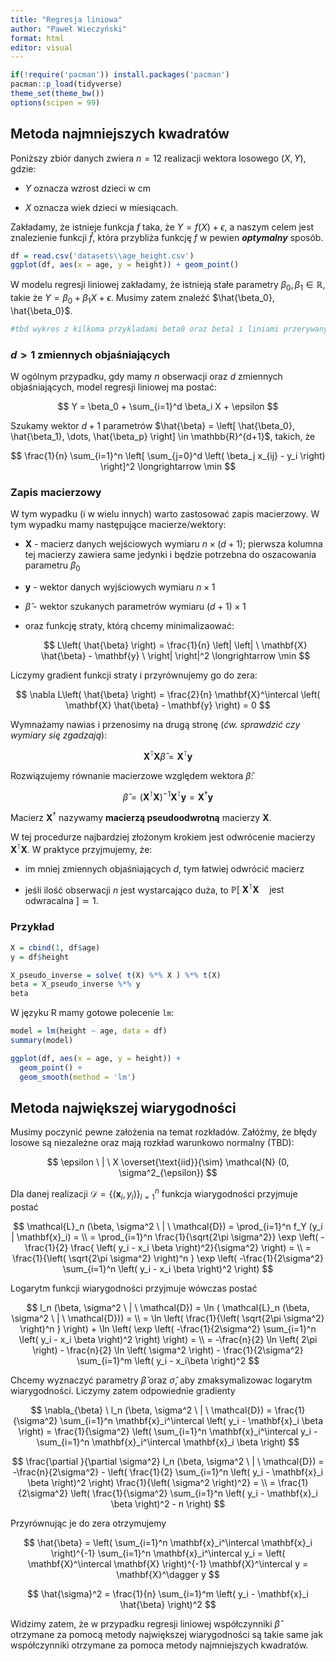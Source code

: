 ```yaml
---
title: "Regresja liniowa"
author: "Paweł Wieczyński"
format: html
editor: visual
---
```


```r
if(!require('pacman')) install.packages('pacman')
pacman::p_load(tidyverse)
theme_set(theme_bw())
options(scipen = 99)
```

## Metoda najmniejszych kwadratów

Poniższy zbiór danych zwiera $n = 12$ realizacji wektora losowego $(X, Y)$, gdzie:

-   $Y$ oznacza wzrost dzieci w cm

-   $X$ oznacza wiek dzieci w miesiącach.

Zakładamy, że istnieje funkcja $f$ taka, że $Y = f(X) + \epsilon$, a naszym celem jest znalezienie funkcji $\hat{f}$, która przybliża funkcję $f$ w pewien ***optymalny*** sposób.

```r
df = read.csv('datasets\\age_height.csv')
ggplot(df, aes(x = age, y = height)) + geom_point()
```

W modelu regresji liniowej zakładamy, że istnieją stałe parametry $\beta_0, \beta_1 \in \mathbb{R}$, takie że $Y = \beta_0 + \beta_1 X + \epsilon$. Musimy zatem znaleźć $\hat{\beta_0}, \hat{\beta_0}$.

```r
#tbd wykres z kilkoma przykladami beta0 oraz beta1 i liniami przerywanymi z residualsami
```

### $d>1$ zmiennych objaśniających

W ogólnym przypadku, gdy mamy $n$ obserwacji oraz $d$ zmiennych objaśniających, model regresji liniowej ma postać:

$$
Y = \beta_0 + \sum_{i=1}^d \beta_i X + \epsilon
$$

Szukamy wektor $d+1$ parametrów $\hat{\beta} = \left[ \hat{\beta_0}, \hat{\beta_1}, \dots, \hat{\beta_p} \right] \in \mathbb{R}^{d+1}$, takich, że

$$
\frac{1}{n} \sum_{i=1}^n \left[ \sum_{j=0}^d \left( \beta_j x_{ij} - y_i \right) \right]^2 \longrightarrow \min
$$

### Zapis macierzowy

W tym wypadku (i w wielu innych) warto zastosować zapis macierzowy. W tym wypadku mamy następujące macierze/wektory:

-   $\mathbf{X}$ - macierz danych wejściowych wymiaru $n \times (d+1)$; pierwsza kolumna tej macierzy zawiera same jedynki i będzie potrzebna do oszacowania parametru $\beta_0$

-   $\mathbf{y}$ - wektor danych wyjściowych wymiaru $n \times 1$

-   $\hat{\beta}$ - wektor szukanych parametrów wymiaru $(d+1) \times 1$

-   oraz funkcję straty, którą chcemy minimalizaować:

    $$
    L\left( \hat{\beta} \right) = \frac{1}{n} \left| \left| \ \mathbf{X} \hat{\beta} - \mathbf{y} \  \right| \right|^2 \longrightarrow \min
    $$

Liczymy gradient funkcji straty i przyrównujemy go do zera:

$$
\nabla L\left( \hat{\beta} \right) = \frac{2}{n} \mathbf{X}^\intercal \left( \mathbf{X} \hat{\beta} - \mathbf{y} \right) = 0
$$

Wymnażamy nawias i przenosimy na drugą stronę (*ćw. sprawdzić czy wymiary się zgadzają*):

$$
\mathbf{X}^\intercal \mathbf{X} \hat{\beta} = \mathbf{X}^\intercal \mathbf{y}
$$

Rozwiązujemy równanie macierzowe względem wektora $\hat{\beta}$:

$$
\hat{\beta} = \left( \mathbf{X}^\intercal \mathbf{X} \right)^{-1} \mathbf{X}^\intercal \mathbf{y} = \mathbf{X}^\dagger \mathbf{y}
$$

Macierz $\mathbf{X}^\dagger$ nazywamy **macierzą pseudoodwrotną** macierzy $\mathbf{X}$.

W tej procedurze najbardziej złożonym krokiem jest odwrócenie macierzy $\mathbf{X}^\intercal \mathbf{X}$. W praktyce przyjmujemy, że:

-   im mniej zmiennych objaśniających $d$, tym łatwiej odwrócić macierz

-   jeśli ilość obserwacji $n$ jest wystarcająco duża, to $\mathbb{P} \left[ \ \mathbf{X}^\intercal \mathbf{X} \quad \text{jest odwracalna} \ \right] \simeq 1$.

### Przykład

```r
X = cbind(1, df$age)
y = df$height

X_pseudo_inverse = solve( t(X) %*% X ) %*% t(X)
beta = X_pseudo_inverse %*% y
beta
```

W języku R mamy gotowe polecenie `lm`:

```r
model = lm(height ~ age, data = df)
summary(model)
```

```r
ggplot(df, aes(x = age, y = height)) +
  geom_point() +
  geom_smooth(method = 'lm')
```

## Metoda największej wiarygodności

Musimy poczynić pewne założenia na temat rozkładów. Załóżmy, że błędy losowe są niezależne oraz mają rozkład warunkowo normalny (TBD):

$$
\epsilon \ | \ X \overset{\text{iid}}{\sim} \mathcal{N} (0, \sigma^2_{\epsilon})
$$

Dla danej realizacji $\mathcal{D} = \lbrace (\mathbf{x}_i, y_i )\rbrace_{i=1}^n$ funkcja wiarygodności przyjmuje postać

$$
\mathcal{L}_n (\beta, \sigma^2 \ | \ \mathcal{D}) = 
\prod_{i=1}^n f_Y (y_i | \mathbf{x}_i) =  \\
= \prod_{i=1}^n \frac{1}{\sqrt{2\pi \sigma^2}} \exp \left( -\frac{1}{2} \frac{ \left( y_i - x_i \beta \right)^2}{\sigma^2} \right) = \\
= \frac{1}{\left( \sqrt{2\pi \sigma^2} \right)^n } \exp \left( -\frac{1}{2\sigma^2} \sum_{i=1}^n \left( y_i - x_i \beta \right)^2 \right)
$$

Logarytm funkcji wiarygodności przyjmuje wówczas postać

$$
l_n (\beta, \sigma^2 \ | \ \mathcal{D}) = \ln ( \mathcal{L}_n (\beta, \sigma^2 \ | \ \mathcal{D})) = \\
= \ln \left( \frac{1}{\left( \sqrt{2\pi \sigma^2} \right)^n }  \right) + \ln \left( \exp \left( -\frac{1}{2\sigma^2} \sum_{i=1}^n \left( y_i - x_i \beta \right)^2 \right) \right) = \\
= -\frac{n}{2} \ln \left( 2\pi \right) - \frac{n}{2} \ln \left( \sigma^2 \right) - \frac{1}{2\sigma^2} \sum_{i=1}^m \left( y_i - x_i\beta \right)^2
$$

Chcemy wyznaczyć parametry $\hat{\beta}$ oraz $\hat{\sigma}$, aby zmaksymalizowac logarytm wiarygodności. Liczymy zatem odpowiednie gradienty

$$
\nabla_{\beta} \ l_n (\beta, \sigma^2 \ | \ \mathcal{D}) = \frac{1}{\sigma^2} \sum_{i=1}^n \mathbf{x}_i^\intercal \left( y_i - \mathbf{x}_i \beta \right) = 
\frac{1}{\sigma^2} \left( \sum_{i=1}^n \mathbf{x}_i^\intercal y_i - \sum_{i=1}^n \mathbf{x}_i^\intercal \mathbf{x}_i \beta \right)
$$

$$
\frac{\partial }{\partial \sigma^2} l_n (\beta, \sigma^2 \ | \ \mathcal{D}) = 
-\frac{n}{2\sigma^2} - \left( \frac{1}{2} \sum_{i=1}^n \left( y_i - \mathbf{x}_i \beta \right)^2  \right) \frac{1}{\left( \sigma^2 \right)^2} = \\
= \frac{1}{2\sigma^2} \left( \frac{1}{\sigma^2} \sum_{i=1}^n \left( y_i - \mathbf{x}_i \beta \right)^2 - n \right)
$$

Przyrównując je do zera otrzymujemy

$$
\hat{\beta} = \left( \sum_{i=1}^n \mathbf{x}_i^\intercal \mathbf{x}_i \right)^{-1} \sum_{i=1}^n \mathbf{x}_i^\intercal y_i = \left( \mathbf{X}^\intercal \mathbf{X} \right)^{-1} \mathbf{X}^\intercal y = \mathbf{X}^\dagger y
$$

$$
\hat{\sigma}^2 = \frac{1}{n} \sum_{i=1}^m \left( y_i - \mathbf{x}_i \hat{\beta} \right)^2
$$

Widzimy zatem, że w przypadku regresji liniowej współczynniki $\hat{\beta}$ otrzymane za pomocą metody największej wiarygodności są takie same jak współczynniki otrzymane za pomoca metody najmniejszych kwadratów.
